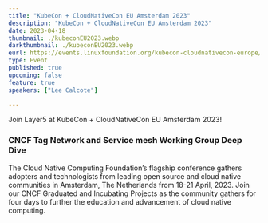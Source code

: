 ```yaml
---
title: "KubeCon + CloudNativeCon EU Amsterdam 2023"
description: "KubeCon + CloudNativeCon EU Amsterdam 2023"
date: 2023-04-18
thumbnail: ./kubeconEU2023.webp
darkthumbnail: ./kubeconEU2023.webp
eurl: https://events.linuxfoundation.org/kubecon-cloudnativecon-europe/
type: Event
published: true
upcoming: false
feature: true
speakers: ["Lee Calcote"]

---
```


Join Layer5 at KubeCon + CloudNativeCon EU Amsterdam 2023!

<h3>CNCF Tag Network and Service mesh Working Group Deep Dive</h3>
<p>
The Cloud Native Computing Foundation’s flagship conference gathers adopters and technologists from leading open source and cloud native communities in Amsterdam, The Netherlands from 18-21 April, 2023. Join our CNCF Graduated and Incubating Projects as the community gathers for four days to further the education and advancement of cloud native computing.
</p>